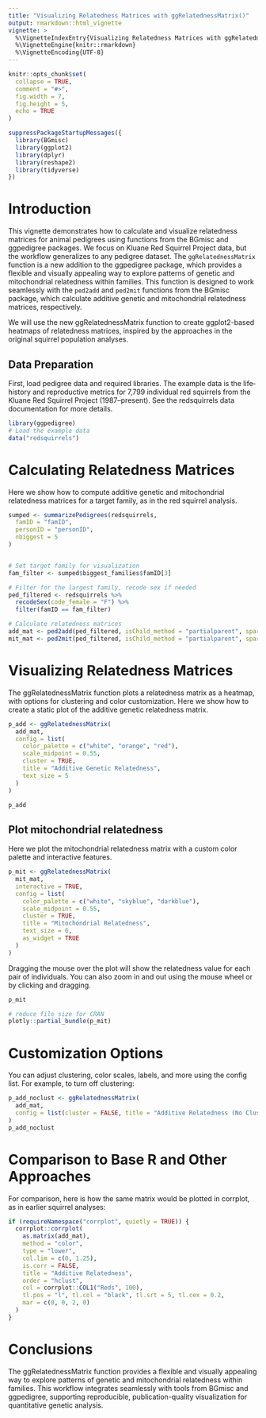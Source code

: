 ```yaml
---
title: "Visualizing Relatedness Matrices with ggRelatednessMatrix()"
output: rmarkdown::html_vignette
vignette: >
  %\VignetteIndexEntry{Visualizing Relatedness Matrices with ggRelatednessMatrix()}
  %\VignetteEngine{knitr::rmarkdown}
  %\VignetteEncoding{UTF-8}
---
```



```r
knitr::opts_chunk$set(
  collapse = TRUE,
  comment = "#>",
  fig.width = 7,
  fig.height = 5,
  echo = TRUE
)

suppressPackageStartupMessages({
  library(BGmisc)
  library(ggplot2)
  library(dplyr)
  library(reshape2)
  library(tidyverse)
})
```

# Introduction

This vignette demonstrates how to calculate and visualize relatedness matrices for animal pedigrees using functions from the BGmisc and ggpedigree packages. We focus on Kluane Red Squirrel Project data, but the workflow generalizes to any pedigree dataset.
The `ggRelatednessMatrix` function is a new addition to the ggpedigree package, which provides a flexible and visually appealing way to explore patterns of genetic and mitochondrial relatedness within families. This function is designed to work seamlessly with the `ped2add` and `ped2mit` functions from the BGmisc package, which calculate additive genetic and mitochondrial relatedness matrices, respectively.

We will use the new ggRelatednessMatrix function to create ggplot2-based heatmaps of relatedness matrices, inspired by the approaches in the original squirrel population analyses.

## Data Preparation

First, load pedigree data and required libraries. The example data is the life‐history and reproductive metrics for 7,799 individual red squirrels from the Kluane Red Squirrel Project (1987–present). See the redsquirrels data documentation for more details.

```r
library(ggpedigree)
# Load the example data
data("redsquirrels")
```


# Calculating Relatedness Matrices

Here we show how to compute additive genetic and mitochondrial relatedness matrices for a target family, as in the red squirrel analysis.

```r
sumped <- summarizePedigrees(redsquirrels,
  famID = "famID",
  personID = "personID",
  nbiggest = 5
)


# Set target family for visualization
fam_filter <- sumped$biggest_families$famID[3]

# Filter for the largest family, recode sex if needed
ped_filtered <- redsquirrels %>%
  recodeSex(code_female = "F") %>%
  filter(famID == fam_filter)

# Calculate relatedness matrices
add_mat <- ped2add(ped_filtered, isChild_method = "partialparent", sparse = FALSE)
mit_mat <- ped2mit(ped_filtered, isChild_method = "partialparent", sparse = FALSE)
```


# Visualizing Relatedness Matrices

The ggRelatednessMatrix function plots a relatedness matrix as a heatmap, with options for clustering and color customization. Here we show how to create a static plot of the additive genetic relatedness matrix.

```r
p_add <- ggRelatednessMatrix(
  add_mat,
  config = list(
    color_palette = c("white", "orange", "red"),
    scale_midpoint = 0.55,
    cluster = TRUE,
    title = "Additive Genetic Relatedness",
    text_size = 5
  )
)

p_add
```



## Plot mitochondrial relatedness

Here we plot the mitochondrial relatedness matrix with a custom color palette and interactive features.

```r
p_mit <- ggRelatednessMatrix(
  mit_mat,
  interactive = TRUE,
  config = list(
    color_palette = c("white", "skyblue", "darkblue"),
    scale_midpoint = 0.55,
    cluster = TRUE,
    title = "Mitochondrial Relatedness",
    text_size = 6,
    as_widget = TRUE
  )
)
```

Dragging the mouse over the plot will show the relatedness value for each pair of individuals. You can also zoom in and out using the mouse wheel or by clicking and dragging.

```r
p_mit
```

```r
# reduce file size for CRAN
plotly::partial_bundle(p_mit)
```


# Customization Options

You can adjust clustering, color scales, labels, and more using the config list. For example, to turn off clustering:

```r
p_add_noclust <- ggRelatednessMatrix(
  add_mat,
  config = list(cluster = FALSE, title = "Additive Relatedness (No Clustering)")
)
p_add_noclust
```

# Comparison to Base R and Other Approaches

For comparison, here is how the same matrix would be plotted in corrplot, as in earlier squirrel analyses:

```r
if (requireNamespace("corrplot", quietly = TRUE)) {
  corrplot::corrplot(
    as.matrix(add_mat),
    method = "color",
    type = "lower",
    col.lim = c(0, 1.25),
    is.corr = FALSE,
    title = "Additive Relatedness",
    order = "hclust",
    col = corrplot::COL1("Reds", 100),
    tl.pos = "l", tl.col = "black", tl.srt = 5, tl.cex = 0.2,
    mar = c(0, 0, 2, 0)
  )
}
```

# Conclusions

The ggRelatednessMatrix function provides a flexible and visually appealing way to explore patterns of genetic and mitochondrial relatedness within families. This workflow integrates seamlessly with tools from BGmisc and ggpedigree, supporting reproducible, publication-quality visualization for quantitative genetic analysis.

